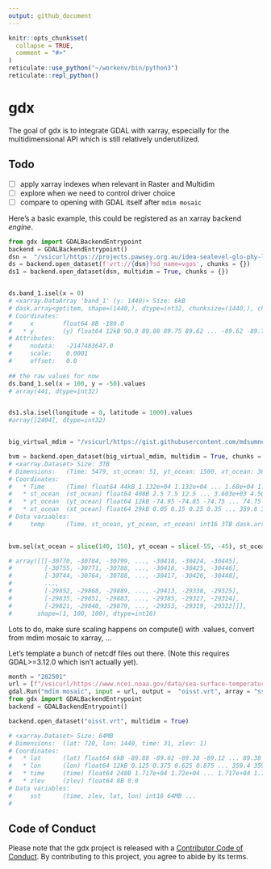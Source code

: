 ```yaml
---
output: github_document
---
```


<!-- README.md is generated from README.Rmd. Please edit that file -->

```r
knitr::opts_chunk$set(
  collapse = TRUE,
  comment = "#>"
)
reticulate::use_python("~/workenv/bin/python3")
reticulate::repl_python()

```

# gdx

<!-- badges: start -->

<!-- badges: end -->

The goal of gdx is to integrate GDAL with xarray, especially for the multidimensional API which is still relatively underutilized.

## Todo

- [ ] apply xarray indexes when relevant in Raster and Multidim
- [ ] explore when we need to control driver choice
- [ ] compare to opening with GDAL itself after `mdim mosaic`



Here's a basic example, this could be registered as an xarray backend *engine*.

```python
from gdx import GDALBackendEntrypoint
backend = GDALBackendEntrypoint()
dsn =  "/vsicurl/https://projects.pawsey.org.au/idea-sealevel-glo-phy-l4-nrt-008-046/data.marine.copernicus.eu/SEALEVEL_GLO_PHY_L4_NRT_008_046/cmems_obs-sl_glo_phy-ssh_nrt_allsat-l4-duacs-0.125deg_P1D_202506/2025/08/nrt_global_allsat_phy_l4_20250825_20250825.nc"
ds = backend.open_dataset(f'vrt://{dsn}?sd_name=vgos', chunks = {})
ds1 = backend.open_dataset(dsn, multidim = True, chunks = {}) 


ds.band_1.isel(x = 0)
# <xarray.DataArray 'band_1' (y: 1440)> Size: 6kB
# dask.array<getitem, shape=(1440,), dtype=int32, chunksize=(1440,), chunktype=numpy.ndarray>
# Coordinates:
#     x        float64 8B -180.0
#   * y        (y) float64 12kB 90.0 89.88 89.75 89.62 ... -89.62 -89.75 -89.88
# Attributes:
#     nodata:   -2147483647.0
#     scale:    0.0001
#     offset:   0.0
    
## the raw values for now
ds.band_1.sel(x = 100, y = -50).values
# array(441, dtype=int32)


ds1.sla.isel(longitude = 0, latitude = 1000).values
#array([2404], dtype=int32)


big_virtual_mdim = "/vsicurl/https://gist.githubusercontent.com/mdsumner/18c5d302d00b9a456bb73d30ac758764/raw/f26e1b2e202f759d6aace4d7deb3e04ea3c85f15/mdim.vrt"

bvm = backend.open_dataset(big_virtual_mdim, multidim = True, chunks = {})
# <xarray.Dataset> Size: 3TB
# Dimensions:   (Time: 5479, st_ocean: 51, yt_ocean: 1500, xt_ocean: 3600)
# Coordinates:
#   * Time      (Time) float64 44kB 1.132e+04 1.132e+04 ... 1.68e+04 1.68e+04
#   * st_ocean  (st_ocean) float64 408B 2.5 7.5 12.5 ... 3.603e+03 4.509e+03
#   * yt_ocean  (yt_ocean) float64 12kB -74.95 -74.85 -74.75 ... 74.75 74.85 74.95
#   * xt_ocean  (xt_ocean) float64 29kB 0.05 0.15 0.25 0.35 ... 359.8 359.9 360.0
# Data variables:
#     temp      (Time, st_ocean, yt_ocean, xt_ocean) int16 3TB dask.array<chunksize=(5479, 51, 1500, 3600), meta=np.ndarray>
    

bvm.sel(xt_ocean = slice(140, 150), yt_ocean = slice(-55, -45), st_ocean = slice(8, 13)).isel(Time = -1).temp.values

# array([[[-30770, -30784, -30799, ..., -30418, -30424, -30445],
#         [-30755, -30771, -30788, ..., -30418, -30425, -30446],
#         [-30744, -30764, -30788, ..., -30417, -30426, -30448],
#         ...,
#         [-29852, -29868, -29889, ..., -29413, -29338, -29325],
#         [-29835, -29851, -29883, ..., -29385, -29327, -29324],
#         [-29821, -29840, -29879, ..., -29353, -29319, -29322]]],
#       shape=(1, 100, 100), dtype=int16)


```

Lots to do, make sure scaling happens on compute() with .values, convert from mdim mosaic to xarray, ...

Let's template a bunch of netcdf files out there.  (Note this requires GDAL>=3.12.0 which isn't actually yet). 

```python
month = "202501"
url = [f"/vsicurl/https://www.ncei.noaa.gov/data/sea-surface-temperature-optimum-interpolation/v2.1/access/avhrr/{month}/oisst-avhrr-v02r01.{month}{(day+1):02d}.nc" for day in range(31)]
gdal.Run("mdim mosaic", input = url, output =  "oisst.vrt", array = "sst")
from gdx import GDALBackendEntrypoint
backend = GDALBackendEntrypoint()

backend.open_dataset("oisst.vrt", multidim = True)

# <xarray.Dataset> Size: 64MB
# Dimensions:  (lat: 720, lon: 1440, time: 31, zlev: 1)
# Coordinates:
#   * lat      (lat) float64 6kB -89.88 -89.62 -89.38 -89.12 ... 89.38 89.62 89.88
#   * lon      (lon) float64 12kB 0.125 0.375 0.625 0.875 ... 359.4 359.6 359.9
#   * time     (time) float64 248B 1.717e+04 1.72e+04 ... 1.717e+04 1.717e+04
#   * zlev     (zlev) float64 8B 0.0
# Data variables:
#     sst      (time, zlev, lat, lon) int16 64MB ...
# 

```

## Code of Conduct

Please note that the gdx project is released with a [Contributor Code of Conduct](https://contributor-covenant.org/version/2/1/CODE_OF_CONDUCT.html). By contributing to this project, you agree to abide by its terms.
